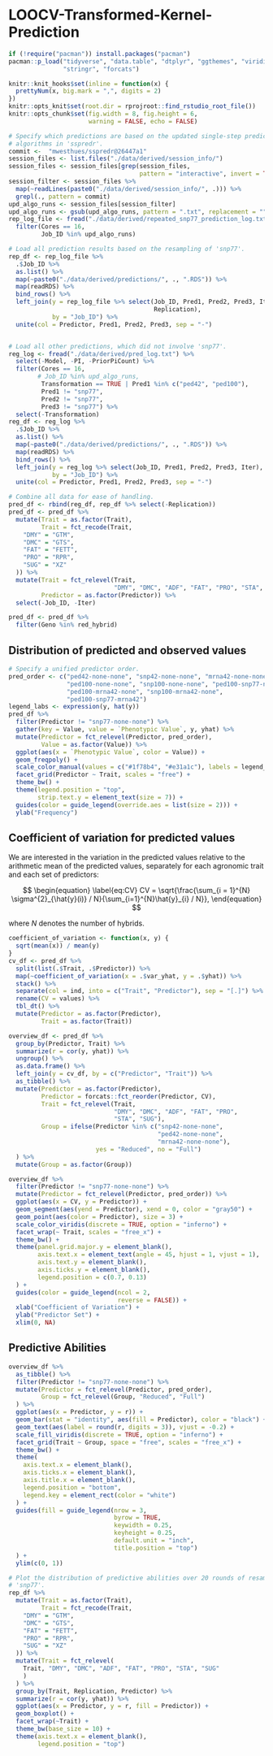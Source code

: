 # LOOCV-Transformed-Kernel-Prediction
```r
if (!require("pacman")) install.packages("pacman")
pacman::p_load("tidyverse", "data.table", "dtplyr", "ggthemes", "viridis",
               "stringr", "forcats")

knitr::knit_hooks$set(inline = function(x) {
  prettyNum(x, big.mark = ",", digits = 2)
})
knitr::opts_knit$set(root.dir = rprojroot::find_rstudio_root_file())
knitr::opts_chunk$set(fig.width = 8, fig.height = 6,
                      warning = FALSE, echo = FALSE)
```



```r
# Specify which predictions are based on the updated single-step prediction
# algorithms in 'sspredr'.
commit <-  "mwesthues/sspredr@26447a1"
session_files <- list.files("./data/derived/session_info/")
session_files <- session_files[grep(session_files,
                                    pattern = "interactive", invert = TRUE)]
session_filter <- session_files %>%
  map(~readLines(paste0("./data/derived/session_info/", .))) %>%
  grepl(., pattern = commit)
upd_algo_runs <- session_files[session_filter]
upd_algo_runs <- gsub(upd_algo_runs, pattern = ".txt", replacement = "")
rep_log_file <- fread("./data/derived/repeated_snp77_prediction_log.txt") %>%
  filter(Cores == 16,
         Job_ID %in% upd_algo_runs)

# Load all prediction results based on the resampling of 'snp77'.
rep_df <- rep_log_file %>%
  .$Job_ID %>%
  as.list() %>%
  map(~paste0("./data/derived/predictions/", ., ".RDS")) %>%
  map(readRDS) %>%
  bind_rows() %>%
  left_join(y = rep_log_file %>% select(Job_ID, Pred1, Pred2, Pred3, Iter,
                                        Replication),
            by = "Job_ID") %>%
  unite(col = Predictor, Pred1, Pred2, Pred3, sep = "-")


# Load all other predictions, which did not involve 'snp77'.
reg_log <- fread("./data/derived/pred_log.txt") %>%
  select(-Model, -PI, -PriorPiCount) %>%
  filter(Cores == 16,
        # Job_ID %in% upd_algo_runs,
         Transformation == TRUE | Pred1 %in% c("ped42", "ped100"),
         Pred1 != "snp77",
         Pred2 != "snp77",
         Pred3 != "snp77") %>% 
  select(-Transformation)
reg_df <- reg_log %>%
  .$Job_ID %>%
  as.list() %>%
  map(~paste0("./data/derived/predictions/", ., ".RDS")) %>%
  map(readRDS) %>%
  bind_rows() %>%
  left_join(y = reg_log %>% select(Job_ID, Pred1, Pred2, Pred3, Iter),
            by = "Job_ID") %>%
  unite(col = Predictor, Pred1, Pred2, Pred3, sep = "-")

# Combine all data for ease of handling.
pred_df <- rbind(reg_df, rep_df %>% select(-Replication))
pred_df <- pred_df %>%
  mutate(Trait = as.factor(Trait),
         Trait = fct_recode(Trait,
    "DMY" = "GTM",
    "DMC" = "GTS",
    "FAT" = "FETT",
    "PRO" = "RPR",
    "SUG" = "XZ"
  )) %>%
  mutate(Trait = fct_relevel(Trait,
                             "DMY", "DMC", "ADF", "FAT", "PRO", "STA", "SUG"),
         Predictor = as.factor(Predictor)) %>%
  select(-Job_ID, -Iter)
```


```r
pred_df <- pred_df %>%
  filter(Geno %in% red_hybrid)
```


## Distribution of predicted and observed values
```r
# Specify a unified predictor order.
pred_order <- c("ped42-none-none", "snp42-none-none", "mrna42-none-none",
                "ped100-none-none", "snp100-none-none", "ped100-snp77-none",
                "ped100-mrna42-none", "snp100-mrna42-none",
                "ped100-snp77-mrna42")
legend_labs <- expression(y, hat(y))
pred_df %>%
  filter(Predictor != "snp77-none-none") %>%
  gather(key = Value, value = `Phenotypic Value`, y, yhat) %>%
  mutate(Predictor = fct_relevel(Predictor, pred_order),
         Value = as.factor(Value)) %>%
  ggplot(aes(x = `Phenotypic Value`, color = Value)) +
  geom_freqpoly() +
  scale_color_manual(values = c("#1f78b4", "#e31a1c"), labels = legend_labs) +
  facet_grid(Predictor ~ Trait, scales = "free") +
  theme_bw() +
  theme(legend.position = "top",
        strip.text.y = element_text(size = 7)) +
  guides(color = guide_legend(override.aes = list(size = 2))) +
  ylab("Frequency")
```

## Coefficient of variation for predicted values
We are interested in the variation in the predicted values relative to the 
arithmetic mean of the predicted values, separately for each agronomic trait and
each set of predictors:

$$
\begin{equation}
  \label{eq:CV}
CV = \sqrt{\frac{\sum_{i = 1}^{N} \sigma^{2}_{\hat{y}(i)} / N}{\sum_{i=1}^{N}\hat{y}_{i} / N}},
\end{equation}
$$

where $N$ denotes the number of hybrids.


```r
coefficient_of_variation <- function(x, y) {
  sqrt(mean(x)) / mean(y)
}
cv_df <- pred_df %>%
  split(list(.$Trait, .$Predictor)) %>%
  map(~coefficient_of_variation(x = .$var_yhat, y = .$yhat)) %>%
  stack() %>%
  separate(col = ind, into = c("Trait", "Predictor"), sep = "[.]") %>%
  rename(CV = values) %>%
  tbl_dt() %>%
  mutate(Predictor = as.factor(Predictor),
         Trait = as.factor(Trait))

overview_df <- pred_df %>%
  group_by(Predictor, Trait) %>%
  summarize(r = cor(y, yhat)) %>%
  ungroup() %>%
  as.data.frame() %>%
  left_join(y = cv_df, by = c("Predictor", "Trait")) %>%
  as_tibble() %>%
  mutate(Predictor = as.factor(Predictor),
         Predictor = forcats::fct_reorder(Predictor, CV),
         Trait = fct_relevel(Trait,
                             "DMY", "DMC", "ADF", "FAT", "PRO",
                             "STA", "SUG"),
         Group = ifelse(Predictor %in% c("snp42-none-none",
                                         "ped42-none-none",
                                         "mrna42-none-none"),
                        yes = "Reduced", no = "Full")
  ) %>%
  mutate(Group = as.factor(Group))
```



```r
overview_df %>%
  filter(Predictor != "snp77-none-none") %>%
  mutate(Predictor = fct_relevel(Predictor, pred_order)) %>%
  ggplot(aes(x = CV, y = Predictor)) +
  geom_segment(aes(yend = Predictor), xend = 0, color = "gray50") +
  geom_point(aes(color = Predictor), size = 3) +
  scale_color_viridis(discrete = TRUE, option = "inferno") +
  facet_wrap(~ Trait, scales = "free_x") +
  theme_bw() +
  theme(panel.grid.major.y = element_blank(),
        axis.text.x = element_text(angle = 45, hjust = 1, vjust = 1),
        axis.text.y = element_blank(),
        axis.ticks.y = element_blank(),
        legend.position = c(0.7, 0.13)
  ) +
  guides(color = guide_legend(ncol = 2,
                              reverse = FALSE)) +
  xlab("Coefficient of Variation") +
  ylab("Predictor Set") +
  xlim(0, NA)
```

## Predictive Abilities
```r
overview_df %>%
  as_tibble() %>%
  filter(Predictor != "snp77-none-none") %>%
  mutate(Predictor = fct_relevel(Predictor, pred_order),
         Group = fct_relevel(Group, "Reduced", "Full")
  ) %>%
  ggplot(aes(x = Predictor, y = r)) +
  geom_bar(stat = "identity", aes(fill = Predictor), color = "black") +
  geom_text(aes(label = round(r, digits = 3)), vjust = -0.2) +
  scale_fill_viridis(discrete = TRUE, option = "inferno") +
  facet_grid(Trait ~ Group, space = "free", scales = "free_x") +
  theme_bw() +
  theme(
    axis.text.x = element_blank(),
    axis.ticks.x = element_blank(),
    axis.title.x = element_blank(),
    legend.position = "bottom",
    legend.key = element_rect(color = "white")
  ) +
  guides(fill = guide_legend(nrow = 3,
                             byrow = TRUE,
                             keywidth = 0.25,
                             keyheight = 0.25,
                             default.unit = "inch",
                             title.position = "top")
  ) +
  ylim(c(0, 1))
```


```r
# Plot the distribution of predictive abilities over 20 rounds of resampled
# 'snp77'.
rep_df %>%
  mutate(Trait = as.factor(Trait),
         Trait = fct_recode(Trait,
    "DMY" = "GTM",
    "DMC" = "GTS",
    "FAT" = "FETT",
    "PRO" = "RPR",
    "SUG" = "XZ"
  )) %>%
  mutate(Trait = fct_relevel(
    Trait, "DMY", "DMC", "ADF", "FAT", "PRO", "STA", "SUG"
    )
  ) %>%
  group_by(Trait, Replication, Predictor) %>%
  summarize(r = cor(y, yhat)) %>%
  ggplot(aes(x = Predictor, y = r, fill = Predictor)) +
  geom_boxplot() +
  facet_wrap(~Trait) +
  theme_bw(base_size = 10) +
  theme(axis.text.x = element_blank(),
        legend.position = "top")
```



